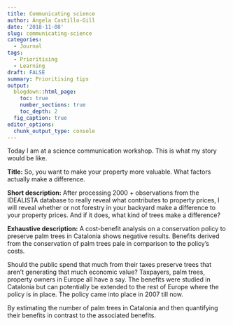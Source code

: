 ```yaml
---
title: Communicating science
author: Ángela Castillo-Gill
date: '2018-11-08'
slug: communicating-science
categories:
  - Journal
tags: 
  - Prioritising
  - Learning
draft: FALSE
summary: Prioritising tips 
output:
  blogdown::html_page:
    toc: true
    number_sections: true
    toc_depth: 2
  fig_caption: true
editor_options: 
  chunk_output_type: console
---
```


Today I am at a science communication workshop. This is what my story would be like. 

**Title:** So, you want to make your property more valuable. What factors actually make a difference. 

**Short description:** After processing 2000 + observations from the IDEALISTA database to really reveal what contributes to property prices, I will reveal whether or not forestry in your backyard make a difference to your property prices. And if it does, what kind of trees make a difference?

**Exhaustive description:** A cost-benefit analysis on a conservation policy to preserve palm trees in Catalonia shows negative results. Benefits derived from the conservation of palm trees pale in comparison to the policy's costs. 

Should the public spend that much from their taxes preserve trees that aren't generating that much economic value? Taxpayers, palm trees, property owners in Europe all have a say. The benefits were studied in Catalonia but can potentially be extended to the rest of Europe where the policy is in place. The policy came into place in 2007 till now. 

By estimating the number of palm trees in Catalonia and then quantifying their benefits in contrast to the associated benefits. 
